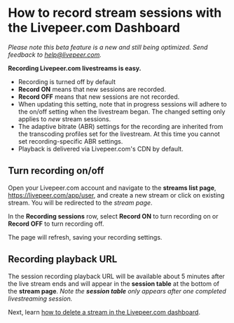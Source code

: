 
<DocsLayout title="How to playback a stream configured in the Livepeer.com dashboard - Livepeer.com" description="How to playback a stream configured in the Livepeer.com dashboard">

# How to record stream sessions with the Livepeer.com Dashboard

*Please note this beta feature is a new and still being optimized. Send feedback to help@livepeer.com.*

**Recording Livepeer.com livestreams is easy.**
- Recording is turned off by default
- **Record ON** means that new sessions are recorded.
- **Record OFF** means that new sessions are not recorded.
- When updating this setting, note that in progress sessions will adhere to the on/off setting when the livestream began. The changed setting only applies to *new* stream sessions.
- The adaptive bitrate (ABR) settings for the recording are inherited from the transcoding profiles set for the livestream. At this time you cannot set recording-specific ABR settings. 
- Playback is delivered via Livepeer.com's CDN by default.

## Turn recording on/off
Open your Livepeer.com account and navigate to the **streams list page**, https://livepeer.com/app/user, and create a new stream or click on existing stream. You will be redirected to the *stream page*.

In the **Recording sessions** row, select **Record ON** to turn recording on or **Record OFF** to turn recording off.

The page will refresh, saving your recording settings.

## Recording playback URL
The session recording playback URL will be available about 5 minutes after the live stream ends and will appear in the **session table** at the bottom of the **stream page**. *Note the **session table** only appears after one completed livestreaming session.*

Next, learn
[how to delete a stream in the Livepeer.com dashboard](/docs/guides/dashboard/delete-a-stream).

</DocsLayout>
